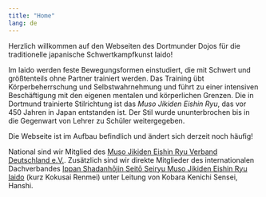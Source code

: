 ```yaml
---
title: "Home"
lang: de
---
```


Herzlich willkommen auf den Webseiten des Dortmunder Dojos für die traditionelle japanische Schwertkampfkunst Iaido!

Im Iaido werden feste Bewegungsformen einstudiert, die mit Schwert und größtenteils ohne Partner trainiert werden.
Das Training übt Körperbeherrschung und Selbstwahrnehmung und führt zu einer intensiven Beschäftigung mit den eigenen mentalen und körperlichen Grenzen.
Die in Dortmund trainierte Stilrichtung ist das *Muso Jikiden Eishin Ryu*, das vor 450 Jahren in Japan entstanden ist.
Der Stil wurde ununterbrochen bis in die Gegenwart von Lehrer zu Schüler weitergegeben.

::: callout-caution
Die Webseite ist im Aufbau befindlich und ändert sich derzeit noch häufig!
:::

National sind wir Mitglied des [Muso Jikiden Eishin Ryu Verband Deutschland e.V.](https://www.iaidoverband.org). Zusätzlich sind wir direkte Mitglieder des internationalen Dachverbandes [Ippan Shadanhōjin Seitō Seiryu Muso Jikiden Eishin Ryu Iaido](https://mjer-iaido.github.io/en/) (kurz Kokusai Renmei) unter Leitung von Kobara Kenichi Sensei, Hanshi.
